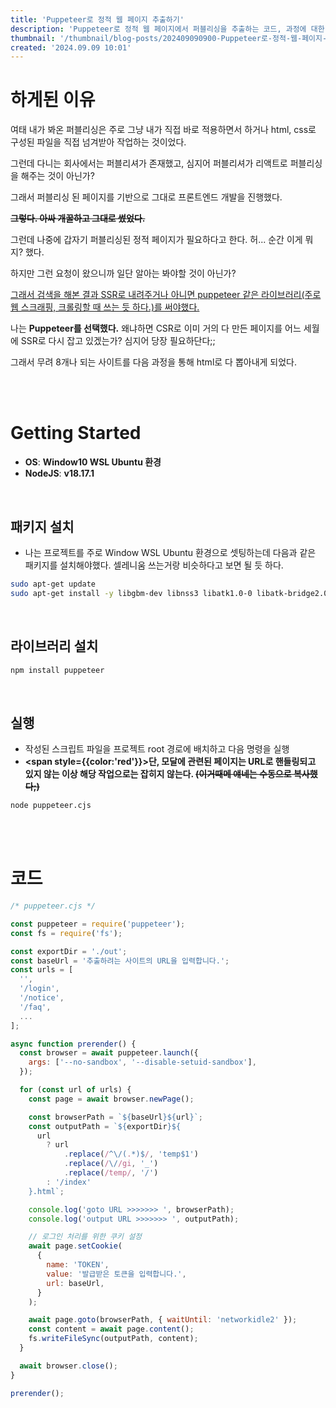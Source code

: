 ```yaml
---
title: 'Puppeteer로 정적 웹 페이지 추출하기'
description: 'Puppeteer로 정적 웹 페이지에서 퍼블리싱을 추출하는 코드, 과정에 대한 설명'
thumbnail: '/thumbnail/blog-posts/202409090900-Puppeteer로-정적-웹-페이지-추출하기.png'
created: '2024.09.09 10:01'
---
```



# 하게된 이유

여태 내가 봐온 퍼블리싱은 주로 그냥 내가 직접 바로 적용하면서 하거나 html, css로 구성된 파일을 직접 넘겨받아 작업하는 것이었다.

그런데 다니는 회사에서는 퍼블리셔가 존재했고, 심지어 퍼블리셔가 리액트로 퍼블리싱을 해주는 것이 아닌가?

그래서 퍼블리싱 된 페이지를 기반으로 그대로 프론트엔드 개발을 진행했다.

**<del>그렇다. 아싸 개꿀하고 그대로 썼었다.</del>**

그런데 나중에 갑자기 퍼블리싱된 정적 페이지가 필요하다고 한다. 허... 순간 이게 뭐지? 했다.

하지만 그런 요청이 왔으니까 일단 알아는 봐야할 것이 아닌가?

<u>그래서 검색을 해본 결과 SSR로 내려주거나 아니면 puppeteer 같은 라이브러리(주로 웹 스크래핑, 크롤링할 때 쓰는 듯 하다.)를 써야했다.</u>

나는 **Puppeteer를 선택했다.** 왜냐하면 CSR로 이미 거의 다 만든 페이지를 어느 세월에 SSR로 다시 잡고 있겠는가? 심지어 당장 필요하단다;;

그래서 무려 8개나 되는 사이트를 다음 과정을 통해 html로 다 뽑아내게 되었다.

<br />
<br />

# Getting Started

* **OS**: **Window10 WSL Ubuntu 환경**
* **NodeJS**: **v18.17.1**

<br />

## 패키지 설치

* 나는 프로젝트를 주로 Window WSL Ubuntu 환경으로 셋팅하는데 다음과 같은 패키지를 설치해야했다. 셀레니움 쓰는거랑 비슷하다고 보면 될 듯 하다.

```bash
sudo apt-get update
sudo apt-get install -y libgbm-dev libnss3 libatk1.0-0 libatk-bridge2.0-0 libcups2 libdrm2 libxkbcommon0 libxcomposite1 libxdamage1 libxrandr2 libgbm1 libgtk-3-0 libasound2
```

<br />

## 라이브러리 설치

```bash
npm install puppeteer
```

<br />

## 실행

* 작성된 스크립트 파일을 프로젝트 root 경로에 배치하고 다음 명령을 실행
* **<span style={{color:'red'}}>단, 모달에 관련된 페이지는 URL로 핸들링되고 있지 않는 이상 해당 작업으로는 잡히지 않는다. <del>(이거때메 얘네는 수동으로 복사했다;)</del></span>**

```bash
node puppeteer.cjs
```

<br />
<br />

# 코드

```js
/* puppeteer.cjs */

const puppeteer = require('puppeteer');
const fs = require('fs');

const exportDir = './out';
const baseUrl = '추출하려는 사이트의 URL을 입력합니다.';
const urls = [
  '',
  '/login',
  '/notice',
  '/faq',
  ...
];

async function prerender() {
  const browser = await puppeteer.launch({
    args: ['--no-sandbox', '--disable-setuid-sandbox'],
  });

  for (const url of urls) {
    const page = await browser.newPage();

    const browserPath = `${baseUrl}${url}`;
    const outputPath = `${exportDir}${
      url
        ? url
            .replace(/^\/(.*)$/, 'temp$1')
            .replace(/\//gi, '_')
            .replace(/temp/, '/')
        : '/index'
    }.html`;

    console.log('goto URL >>>>>>> ', browserPath);
    console.log('output URL >>>>>>> ', outputPath);

    // 로그인 처리를 위한 쿠키 설정
    await page.setCookie(
      {
        name: 'TOKEN',
        value: '발급받은 토큰을 입력합니다.',
        url: baseUrl,
      }
    );

    await page.goto(browserPath, { waitUntil: 'networkidle2' });
    const content = await page.content();
    fs.writeFileSync(outputPath, content);
  }

  await browser.close();
}

prerender();

```
